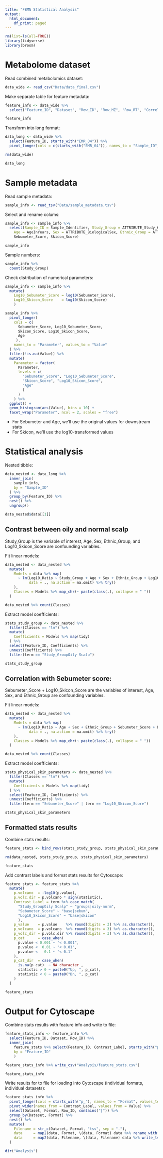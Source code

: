 ```yaml
---
title: "FBMN Statistical Analysis"
output:
  html_document:
    df_print: paged
---
```




```r
rm(list=ls(all=TRUE))
library(tidyverse)
library(broom)
```

# Metabolome dataset

Read combined metabolomics dataset:
```r
data_wide <- read_csv("Data/data_final.csv")
```

Make separate table for feature metadata:
```r
feature_info <- data_wide %>% 
  select("Feature_ID", "Dataset", "Row_ID", "Row_MZ", "Row_RT", "Correlation_Group_ID")

feature_info
```

Transform into long format:
```r
data_long <- data_wide %>% 
  select(Feature_ID, starts_with("EMR_04")) %>% 
  pivot_longer(cols = c(starts_with("EMR_04")), names_to = "Sample_ID", values_to = "Log10_Ratio")

rm(data_wide)

data_long
```

# Sample metadata

Read sample metadata:
```r
sample_info <- read_tsv("Data/sample_metadata.tsv")
```

Select and rename colums:
```r
sample_info <- sample_info %>% 
  select(Sample_ID = Sample_Identifier, Study_Group = ATTRIBUTE_Study_Group, 
    Age = AgeInYears, Sex = ATTRIBUTE_BiologicalSex, Ethnic_Group = ATTRIBUTE_Ethnic_Group,
    Sebumeter_Score, Skicon_Score)

sample_info
```

Sample numbers:
```r
sample_info %>% 
  count(Study_Group)
```

Check distribution of numerical parameters:
```r
sample_info <- sample_info %>% 
  mutate(
    Log10_Sebumeter_Score = log10(Sebumeter_Score),
    Log10_Skicon_Score    = log10(Skicon_Score)
    )

sample_info %>% 
  pivot_longer(
    cols = c(
      Sebumeter_Score, Log10_Sebumeter_Score, 
      Skicon_Score, Log10_Skicon_Score, 
      Age
     ),
    names_to = "Parameter", values_to = "Value"
  ) %>% 
  filter(!is.na(Value)) %>% 
  mutate(
    Parameter = factor(
      Parameter, 
      levels = c(
        "Sebumeter_Score", "Log10_Sebumeter_Score", 
        "Skicon_Score", "Log10_Skicon_Score", 
        "Age"
        )
      )
    ) %>% 
  ggplot() +
  geom_histogram(aes(Value), bins = 10) +
  facet_wrap("Parameter", ncol = 2, scales = "free")

```

* For Sebumeter and Age, we'll use the original values for downstream stats
* For Skicon, we'll use the log10-transformed values


# Statistical analysis

Nested tibble:
```r
data_nested <- data_long %>% 
  inner_join(
    sample_info,
    by = "Sample_ID"
  ) %>% 
  group_by(Feature_ID) %>% 
  nest() %>% 
  ungroup()

data_nested$data[[1]]
```

## Contrast between oily and normal scalp

Study_Group is the variable of interest, Age, Sex, Ethnic_Group, and Log10_Skicon_Score are confounding variables.

Fit linear models:
```r
data_nested <- data_nested %>% 
  mutate(
    Models = data %>% map(
      ~ lm(Log10_Ratio ~ Study_Group + Age + Sex + Ethnic_Group + Log10_Skicon_Score,
           data = ., na.action = na.omit) %>% try()
    ),
    Classes = Models %>% map_chr(~ paste(class(.), collapse = " "))
  )

data_nested %>% count(Classes)
```

Extract model coefficients:
```r
stats_study_group <- data_nested %>% 
  filter(Classes == "lm") %>% 
  mutate(
    Coefficients = Models %>% map(tidy)
  ) %>% 
  select(Feature_ID, Coefficients) %>% 
  unnest(Coefficients) %>% 
  filter(term == "Study_GroupOily Scalp")

stats_study_group
```

## Correlation with Sebumeter score:

Sebumeter_Score + Log10_Skicon_Score are the variables of interest, Age, Sex, and Ethnic_Group are confounding variables.

Fit linear models:
```r
data_nested <- data_nested %>% 
  mutate(
    Models = data %>% map(
      ~ lm(Log10_Ratio ~ Age + Sex + Ethnic_Group + Sebumeter_Score + Log10_Skicon_Score,
           data = ., na.action = na.omit) %>% try()
    ),
    Classes = Models %>% map_chr(~ paste(class(.), collapse = " "))
  )

data_nested %>% count(Classes)
```

Extract model coefficients:
```r
stats_physical_skin_parameters <- data_nested %>% 
  filter(Classes == "lm") %>% 
  mutate(
    Coefficients = Models %>% map(tidy)
  ) %>% 
  select(Feature_ID, Coefficients) %>% 
  unnest(Coefficients) %>% 
  filter(term == "Sebumeter_Score" | term == "Log10_Skicon_Score")

stats_physical_skin_parameters
```

## Formatted stats results

Combine stats results:
```r
feature_stats <- bind_rows(stats_study_group, stats_physical_skin_parameters)

rm(data_nested, stats_study_group, stats_physical_skin_parameters)

feature_stats
```

Add contrast labels and format stats results for Cytoscape:
```r
feature_stats <- feature_stats %>% 
  mutate(
    p.volcano  = -log10(p.value),
    p.volc.dir = p.volcano * sign(statistic),
    Contrast_Label = term %>% case_match(
      "Study_GroupOily Scalp" ~ "groups|oily-norm",
      "Sebumeter_Score" ~ "base|sebum",
      "Log10_Skicon_Score" ~ "base|skicon"
      ),
    p_value    = p.value    %>% round(digits = 3) %>% as.character(),
    p_volcano  = p.volcano  %>% round(digits = 3) %>% as.character(),
    p_volc_dir = p.volc.dir %>% round(digits = 3) %>% as.character(),
    p_cat      = case_when(
      p.value < 0.001 ~ "< 0.001",
      p.value <  0.01 ~ "< 0.01",
      p.value <   0.1 ~ "< 0.1"
    ),
    p_cat_dir  = case_when(
      is.na(p_cat)  ~ NA_character_,
      statistic > 0 ~ paste0("Up, ", p_cat),
      statistic < 0 ~ paste0("Dn, ", p_cat)
    )
  )

feature_stats
```

# Output for Cytoscape

Combine stats results with feature info and write to file:
```r
feature_stats_info <- feature_info %>% 
  select(Feature_ID, Dataset, Row_ID) %>% 
  inner_join(
    feature_stats %>% select(Feature_ID, Contrast_Label, starts_with("p_")),
    by = "Feature_ID"
    )

feature_stats_info %>% write_csv("Analysis/feature_stats.csv")

feature_stats_info
```

Write results for to file for loading into Cytoscape (individual formats, individual datasets):
```r
feature_stats_info %>% 
  pivot_longer(cols = starts_with("p_"), names_to = "Format", values_to = "Value", values_drop_na = T) %>% 
  pivot_wider(names_from = Contrast_Label, values_from = Value) %>% 
  select(Dataset, Format, Row_ID, contains("|")) %>% 
  group_by(Dataset, Format) %>% 
  nest() %>% 
  mutate(
    Filename = str_c(Dataset, Format, "tsv", sep = "."),
    data     = map2(data, Format, \(data, Format) data %>% rename_with(\(x) str_c(Format, x, sep = "|"), contains("|"))),
    data     = map2(data, Filename, \(data, Filename) data %>% write_tsv(str_c("Analysis/", Filename), na = ""))
  )

dir("Analysis")
```
